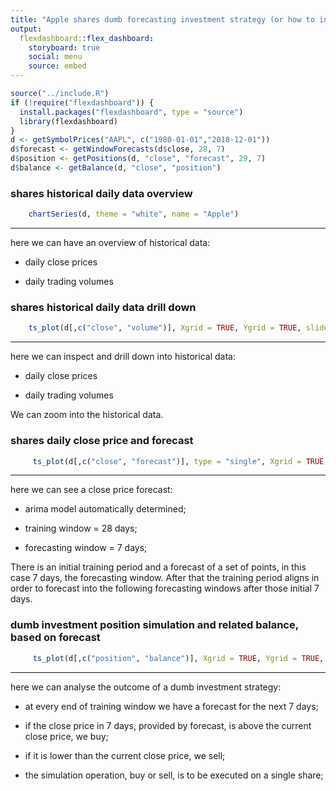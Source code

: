 ```yaml
---
title: "Apple shares dumb forecasting investment strategy (or how to invest, and then again, maybe not... )"
output: 
  flexdashboard::flex_dashboard:
    storyboard: true
    social: menu
    source: embed
---
```


```r
source("../include.R")
if (!require("flexdashboard")) {
  install.packages("flexdashboard", type = "source")
  library(flexdashboard)
}
d <- getSymbolPrices("AAPL", c("1980-01-01","2018-12-01"))
d$forecast <- getWindowForecasts(d$close, 28, 7)
d$position <- getPositions(d, "close", "forecast", 29, 7)
d$balance <- getBalance(d, "close", "position")
```

### shares historical daily data overview

```r

    chartSeries(d, theme = "white", name = "Apple")

```

***

here we can have an overview of historical data:

- daily close prices

- daily trading volumes



### shares historical daily data drill down

```r

    ts_plot(d[,c("close", "volume")], Xgrid = TRUE, Ygrid = TRUE, slider = TRUE)

```

***

here we can inspect and drill down into historical data:

- daily close prices

- daily trading volumes

We can zoom into the historical data.


### shares daily close price and forecast

```r

     ts_plot(d[,c("close", "forecast")], type = "single", Xgrid = TRUE, Ygrid = TRUE, Ytitle = "share price",slider = TRUE, line.mode = "lines+markers")

```

***

here we can see a close price forecast:

- arima model automatically determined;

- training window = 28 days;

- forecasting window = 7 days;

There is an initial training period and a forecast of a set of points, in this case 7 days, the forecasting window. 
After that the training period aligns in order to forecast into the following forecasting windows after those initial 7 days.

### dumb investment position simulation and related balance, based on forecast

```r

     ts_plot(d[,c("position", "balance")], Xgrid = TRUE, Ygrid = TRUE, line.mode = "lines+markers", slider = TRUE)

```

***

here we can analyse the outcome of a dumb investment strategy:

- at every end of training window we have a forecast for the next 7 days;

- if the close price in 7 days, provided by forecast, is above the current close price, we buy;

- if it is lower than the current close price, we sell;

- the simulation operation, buy or sell, is to be executed on a single share;





